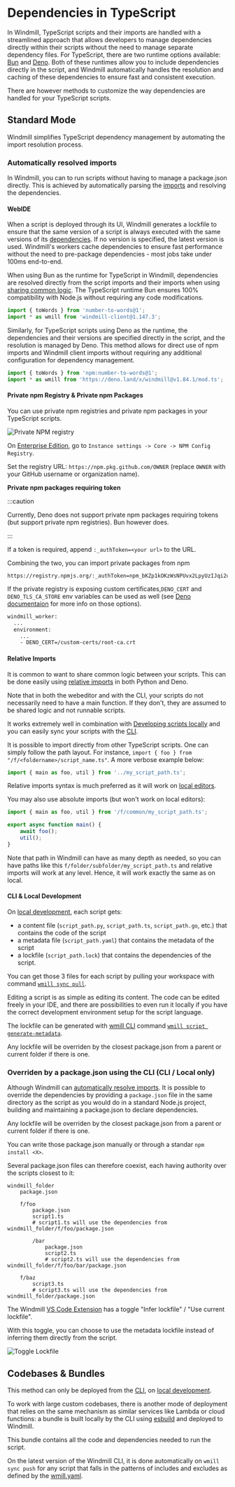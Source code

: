 
# Dependencies in TypeScript

In Windmill, TypeScript scripts and their imports are handled with a streamlined approach that allows developers to manage dependencies directly within their scripts without the need to manage separate dependency files.
For TypeScript, there are two runtime options available: [Bun](https://bun.sh/) and [Deno](https://deno.land/). Both of these runtimes allow you to include dependencies directly in the script, and Windmill automatically handles the resolution and caching of these dependencies to ensure fast and consistent execution.

There are however methods to customize the way dependencies are handled for your TypeScript scripts.

## Standard Mode

Windmill simplifies TypeScript dependency management by automating the import resolution process.

### Automatically resolved imports

In Windmill, you can to run scripts without having to manage a package.json directly. This is achieved by automatically parsing the [imports](../6_imports/index.mdx) and resolving the dependencies.

#### WebIDE

When a script is deployed through its UI, Windmill generates a lockfile to ensure that the same version of a script is always executed with the same versions of its [dependencies](../6_imports/index.mdx). If no version is specified, the latest version is used. Windmill's workers cache dependencies to ensure fast performance without the need to pre-package dependencies - most jobs take under 100ms end-to-end.

When using Bun as the runtime for TypeScript in Windmill, dependencies are resolved directly from the script imports and their imports when using [sharing common logic](../5_sharing_common_logic/index.md). The TypeScript runtime Bun ensures 100% compatibility with Node.js without requiring any code modifications.

```ts
import { toWords } from 'number-to-words@1';
import * as wmill from 'windmill-client@1.147.3';
```

Similarly, for TypeScript scripts using Deno as the runtime, the dependencies and their versions are specified directly in the script, and the resolution is managed by Deno. This method allows for direct use of npm imports and Windmill client imports without requiring any additional configuration for dependency management.

```ts
import { toWords } from 'npm:number-to-words@1';
import * as wmill from 'https://deno.land/x/windmill@v1.84.1/mod.ts';
```

<div className="grid grid-cols-2 gap-6 mb-4">
	<DocCard
		title="Dependency Management & Imports"
		description="Windmill's strength lies in its ability to run scripts without having to manage a package.json directly."
		href="/docs/advanced/imports"
	/>
	<DocCard
		title="TypeScript Client"
		description="The TypeScript client for Windmill allows you to interact with the Windmill platform using TypeScript in Bun / Deno runtime."
		href="/docs/advanced/clients/ts_client"
	/>
</div>

#### Private npm Registry & Private npm Packages

You can use private npm registries and private npm packages in your TypeScript scripts.

![Private NPM registry](../6_imports/private_registry.png "Private NPM registry")

On [Enterprise Edition](/pricing), go to `Instance settings -> Core -> NPM Config Registry`.

Set the registry URL: `https://npm.pkg.github.com/OWNER` (replace `OWNER` with your GitHub username or organization name).

**Private npm packages requiring token**

:::caution

Currently, Deno does not support private npm packages requiring tokens (but support private npm registries). Bun however does.

:::

If a token is required, append `:_authToken=<your url>` to the URL.

Combining the two, you can import private packages from npm

```
https://registry.npmjs.org/:_authToken=npm_bKZp1kOKzWsNPUvx2LpyUzIJqi2uaw23eqw
```

If the private registry is exposing custom certificates,`DENO_CERT` and `DENO_TLS_CA_STORE` env variables can be used as well (see [Deno documentaion](https://docs.deno.com/runtime/manual/getting_started/setup_your_environment#environment-variables) for more info on those options).

```dockerfile
windmill_worker:
  ...
  environment:
    ...
    - DENO_CERT=/custom-certs/root-ca.crt
```

<div className="grid grid-cols-2 gap-6 mb-4">
	<DocCard
		title="Private npm Registry & Private npm Packages"
		description="Import private packages from npm in Windmill."
		href="/docs/advanced/imports#private-npm-registry--private-npm-packages"
	/>
</div>

#### Relative Imports

It is common to want to share common logic between your scripts. This can be done easily using [relative imports](../5_sharing_common_logic/index.md) in both Python and Deno.

Note that in both the webeditor and with the CLI, your scripts do not necessarily need to have a main function. If they don't, they are assumed to be shared logic and not runnable scripts.

It works extremely well in combination with [Developing scripts locally](../4_local_development/index.mdx) and you can easily sync your scripts with the [CLI](../3_cli/index.mdx).

It is possible to import directly from other TypeScript scripts. One can simply follow the path layout. For instance,
`import { foo } from "/f/<foldername>/script_name.ts"`. A more verbose example below:

```typescript
import { main as foo, util } from '../my_script_path.ts';
```

Relative imports syntax is much preferred as it will work on [local editors](../4_local_development/index.mdx).

You may also use absolute imports (but won't work on local editors):

```typescript
import { main as foo, util } from '/f/common/my_script_path.ts';

export async function main() {
	await foo();
	util();
}
```

Note that path in Windmill can have as many depth as needed, so you can have paths like this `f/folder/subfolder/my_script_path.ts` and relative imports will work at any level. Hence, it will work exactly the same as on local.

<div className="grid grid-cols-2 gap-6 mb-4">
	<DocCard
		title="Sharing Common Logic"
		description="It is common to want to share common logic between your scripts. This can be done easily using relative imports in both Python and Deno."
		href="/docs/advanced/sharing_common_logic"
	/>
</div>

#### CLI & Local Development

On [local development](../4_local_development/index.mdx), each script gets:
- a content file (`script_path.py`, `script_path.ts`, `script_path.go`, etc.) that contains the code of the script
- a metadata file (`script_path.yaml`) that contains the metadata of the script
- a lockfile (`script_path.lock`) that contains the dependencies of the script.

You can get those 3 files for each script by pulling your workspace with command [`wmill sync pull`](../3_cli/sync.mdx).

Editing a script is as simple as editing its content. The code can be edited freely in your IDE, and there are possibilities to even run it locally if you have the correct development environment setup for the script language.

The lockfile can be generated with [wmill CLI](../3_cli/index.mdx) command [`wmill script generate-metadata`](../3_cli/script.md#re-generating-a-script-metadata-file).

Any lockfile will be overriden by the closest package.json from a parent or current folder if there is one.

<div className="grid grid-cols-2 gap-6 mb-4">
	<DocCard
		title="Command Line Interface (CLI)"
		description="The Windmill CLI, `wmill` allows you to interact with Windmill instances right from your terminal."
		href="/docs/advanced/cli"
	/>
	<DocCard
		title="Local Development"
		description="Develop locally, push to git and deploy automatically to Windmill."
		href="/docs/advanced/local_development"
	/>
</div>

### Overriden by a package.json using the CLI (CLI / Local only)

Although Windmill can [automatically resolve imports](#automatically-resolved-imports). It is possible to override the dependencies by providing a `package.json` file in the same directory as the script as you would do in a standard Node.js project, building and maintaining a package.json to declare dependencies.

Any lockfile will be overriden by the closest package.json from a parent or current folder if there is one.

You can write those package.json manually or through a standar `npm install <X>`.

Several package.json files can therefore coexist, each having authority over the scripts closest to it:

```
windmill_folder
	package.json

	f/foo
		package.json
		script1.ts
		# script1.ts will use the dependencies from windmill_folder/f/foo/package.json
		
		/bar
			package.json
			script2.ts
			# script2.ts will use the dependencies from windmill_folder/f/foo/bar/package.json
	
	f/baz
		script3.ts
		# script3.ts will use the dependencies from windmill_folder/package.json
```

The Windmill [VS Code Extension](../../cli_local_dev/1_vscode-extension/index.mdx) has a toggle "Infer lockfile" / "Use current lockfile".

With this toggle, you can choose to use the metadata lockfile instead of inferring them directly from the script.

![Toggle Lockfile](../../cli_local_dev/1_vscode-extension/toggle_lockfile.png 'Toggle Lockfile')

<div className="grid grid-cols-2 gap-6 mb-4">
	<DocCard
		title="Local Development"
		description="Develop locally, push to git and deploy automatically to Windmill."
		href="/docs/advanced/local_development"
	/>
  <DocCard
		title="Command Line Interface (CLI)"
		description="The Windmill CLI, `wmill` allows you to interact with Windmill instances right from your terminal."
		href="/docs/advanced/cli"
	/>
	<DocCard
		title="VS Code Extension"
		description="Build scripts and flows in the comfort of your VS Code Editor, while leveraging Windmill UIs for test & flows edition."
		href="/docs/cli_local_dev/vscode-extension"
	/>
</div>

## Codebases & Bundles

This method can only be deployed from the [CLI](../3_cli/index.mdx), on [local development](../4_local_development/index.mdx).

To work with large custom codebases, there is another mode of deployment that relies on the same mechanism as similar services like Lambda or cloud functions: a bundle is built locally by the CLI using [esbuild](https://esbuild.github.io/) and deployed to Windmill.

This bundle contains all the code and dependencies needed to run the script.

On the latest version of the Windmill CLI, it is done automatically on `wmill sync push` for any script that falls in the patterns of includes and excludes as defined by the [wmill.yaml](../../core_concepts/33_codebases_and_bundles/index.mdx#wmillyaml).

<div className="grid grid-cols-2 gap-6 mb-4">
	<DocCard
		title="Codebases & Bundles"
		description="Deploy scripts with any local relative imports as bundles."
		href="/docs/core_concepts/codebases_and_bundles"
	/>
</div>